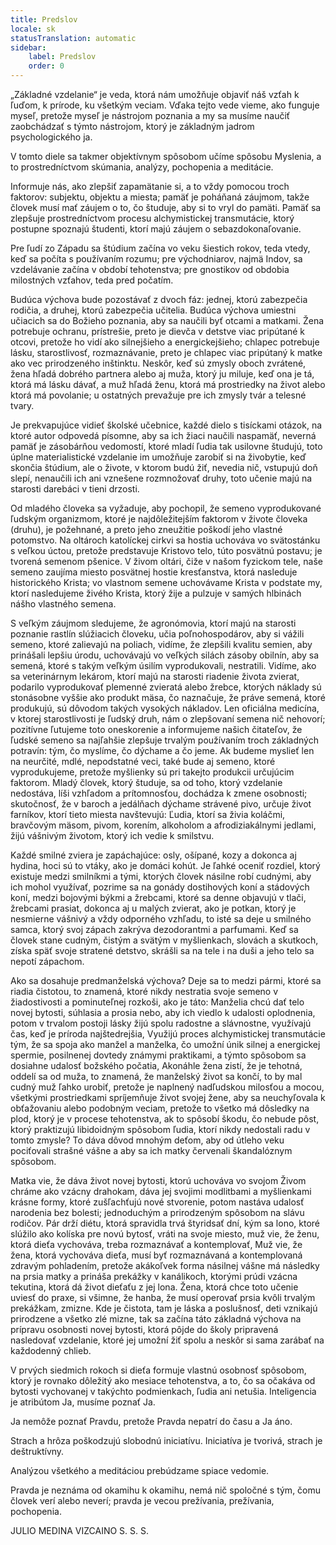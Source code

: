```yaml
---
title: Predslov
locale: sk
statusTranslation: automatic
sidebar:
    label: Predslov
    order: 0
---
```

„Základné vzdelanie“ je veda, ktorá nám umožňuje objaviť náš vzťah k ľuďom, k prírode, ku všetkým veciam. Vďaka tejto vede vieme, ako funguje myseľ, pretože myseľ je nástrojom poznania a my sa musíme naučiť zaobchádzať s týmto nástrojom, ktorý je základným jadrom psychologického ja.

V tomto diele sa takmer objektívnym spôsobom učíme spôsobu Myslenia, a to prostredníctvom skúmania, analýzy, pochopenia a meditácie.

Informuje nás, ako zlepšiť zapamätanie si, a to vždy pomocou troch faktorov: subjektu, objektu a miesta; pamäť je poháňaná záujmom, takže človek musí mať záujem o to, čo študuje, aby si to vryl do pamäti. Pamäť sa zlepšuje prostredníctvom procesu alchymistickej transmutácie, ktorý postupne spoznajú študenti, ktorí majú záujem o sebazdokonaľovanie.

Pre ľudí zo Západu sa štúdium začína vo veku šiestich rokov, teda vtedy, keď sa počíta s používaním rozumu; pre východniarov, najmä Indov, sa vzdelávanie začína v období tehotenstva; pre gnostikov od obdobia milostných vzťahov, teda pred počatím.

Budúca výchova bude pozostávať z dvoch fáz: jednej, ktorú zabezpečia rodičia, a druhej, ktorú zabezpečia učitelia. Budúca výchova umiestni učiacich sa do Božieho poznania, aby sa naučili byť otcami a matkami. Žena potrebuje ochranu, prístrešie, preto je dievča v detstve viac pripútané k otcovi, pretože ho vidí ako silnejšieho a energickejšieho; chlapec potrebuje lásku, starostlivosť, rozmaznávanie, preto je chlapec viac pripútaný k matke ako vec prirodzeného inštinktu. Neskôr, keď sú zmysly oboch zvrátené, žena hľadá dobrého partnera alebo aj muža, ktorý ju miluje, keď ona je tá, ktorá má lásku dávať, a muž hľadá ženu, ktorá má prostriedky na život alebo ktorá má povolanie; u ostatných prevažuje pre ich zmysly tvár a telesné tvary.

Je prekvapujúce vidieť školské učebnice, každé dielo s tisíckami otázok, na ktoré autor odpovedá písomne, aby sa ich žiaci naučili naspamäť, neverná pamäť je zásobárňou vedomostí, ktoré mladí ľudia tak usilovne študujú, toto úplne materialistické vzdelanie im umožňuje zarobiť si na živobytie, keď skončia štúdium, ale o živote, v ktorom budú žiť, nevedia nič, vstupujú doň slepí, nenaučili ich ani vznešene rozmnožovať druhy, toto učenie majú na starosti darebáci v tieni drzosti.

Od mladého človeka sa vyžaduje, aby pochopil, že semeno vyprodukované ľudským organizmom, ktoré je najdôležitejším faktorom v živote človeka (druhu), je požehnané, a preto jeho zneužitie poškodí jeho vlastné potomstvo. Na oltároch katolíckej cirkvi sa hostia uchováva vo svätostánku s veľkou úctou, pretože predstavuje Kristovo telo, túto posvätnú postavu; je tvorená semenom pšenice. V živom oltári, čiže v našom fyzickom tele, naše semeno zaujíma miesto posvätnej hostie kresťanstva, ktorá nasleduje historického Krista; vo vlastnom semene uchovávame Krista v podstate my, ktorí nasledujeme živého Krista, ktorý žije a pulzuje v samých hlbinách nášho vlastného semena.

S veľkým záujmom sledujeme, že agronómovia, ktorí majú na starosti poznanie rastlín slúžiacich človeku, učia poľnohospodárov, aby si vážili semeno, ktoré zalievajú na poliach, vidíme, že zlepšili kvalitu semien, aby prinášali lepšiu úrodu, uchovávajú vo veľkých silách zásoby obilnín, aby sa semená, ktoré s takým veľkým úsilím vyprodukovali, nestratili. Vidíme, ako sa veterinárnym lekárom, ktorí majú na starosti riadenie života zvierat, podarilo vyprodukovať plemenné zvieratá alebo žrebce, ktorých náklady sú stonásobne vyššie ako produkt mäsa, čo naznačuje, že práve semená, ktoré produkujú, sú dôvodom takých vysokých nákladov. Len oficiálna medicína, v ktorej starostlivosti je ľudský druh, nám o zlepšovaní semena nič nehovorí; pozitívne ľutujeme toto oneskorenie a informujeme našich čitateľov, že ľudské semeno sa najľahšie zlepšuje trvalým používaním troch základných potravín: tým, čo myslíme, čo dýchame a čo jeme. Ak budeme myslieť len na neurčité, mdlé, nepodstatné veci, také bude aj semeno, ktoré vyprodukujeme, pretože myšlienky sú pri takejto produkcii určujúcim faktorom. Mladý človek, ktorý študuje, sa od toho, ktorý vzdelanie nedostáva, líši vzhľadom a prítomnosťou, dochádza k zmene osobnosti; skutočnosť, že v baroch a jedálňach dýchame strávené pivo, určuje život farníkov, ktorí tieto miesta navštevujú: Ľudia, ktorí sa živia koláčmi, bravčovým mäsom, pivom, korením, alkoholom a afrodiziakálnymi jedlami, žijú vášnivým životom, ktorý ich vedie k smilstvu.

Každé smilné zviera je zapáchajúce: osly, ošípané, kozy a dokonca aj hydina, hoci sú to vtáky, ako je domáci kohút. Je ľahké oceniť rozdiel, ktorý existuje medzi smilníkmi a tými, ktorých človek násilne robí cudnými, aby ich mohol využívať, pozrime sa na gonády dostihových koní a stádových koní, medzi bojovými býkmi a žrebcami, ktoré sa denne objavujú v tlači, žrebcami prasiat, dokonca aj u malých zvierat, ako je potkan, ktorý je nesmierne vášnivý a vždy odporného vzhľadu, to isté sa deje u smilného samca, ktorý svoj zápach zakrýva dezodorantmi a parfumami. Keď sa človek stane cudným, čistým a svätým v myšlienkach, slovách a skutkoch, získa späť svoje stratené detstvo, skrášli sa na tele i na duši a jeho telo sa nepotí zápachom.

Ako sa dosahuje predmanželská výchova? Deje sa to medzi pármi, ktoré sa riadia čistotou, to znamená, ktoré nikdy nestratia svoje semeno v žiadostivosti a pominuteľnej rozkoši, ako je táto: Manželia chcú dať telo novej bytosti, súhlasia a prosia nebo, aby ich viedlo k udalosti oplodnenia, potom v trvalom postoji lásky žijú spolu radostne a slávnostne, využívajú čas, keď je príroda najštedrejšia, Využijú proces alchymistickej transmutácie tým, že sa spoja ako manžel a manželka, čo umožní únik silnej a energickej spermie, posilnenej dovtedy známymi praktikami, a týmto spôsobom sa dosiahne udalosť božského počatia, Akonáhle žena zistí, že je tehotná, oddelí sa od muža, to znamená, že manželský život sa končí, to by mal cudný muž ľahko urobiť, pretože je naplnený nadľudskou milosťou a mocou, všetkými prostriedkami spríjemňuje život svojej žene, aby sa neuchyľovala k obťažovaniu alebo podobným veciam, pretože to všetko má dôsledky na plod, ktorý je v procese tehotenstva, ak to spôsobí škodu, čo nebude pôst, ktorý praktizujú libidoidným spôsobom ľudia, ktorí nikdy nedostali radu v tomto zmysle? To dáva dôvod mnohým deťom, aby od útleho veku pociťovali strašné vášne a aby sa ich matky červenali škandalóznym spôsobom.

Matka vie, že dáva život novej bytosti, ktorú uchováva vo svojom Živom chráme ako vzácny drahokam, dáva jej svojimi modlitbami a myšlienkami krásne formy, ktoré zušľachťujú nové stvorenie, potom nastáva udalosť narodenia bez bolesti; jednoduchým a prirodzeným spôsobom na slávu rodičov. Pár drží diétu, ktorá spravidla trvá štyridsať dní, kým sa lono, ktoré slúžilo ako kolíska pre novú bytosť, vráti na svoje miesto, muž vie, že ženu, ktorá dieťa vychováva, treba rozmaznávať a kontemplovať, Muž vie, že žena, ktorá vychováva dieťa, musí byť rozmaznávaná a kontemplovaná zdravým pohladením, pretože akákoľvek forma násilnej vášne má následky na prsia matky a prináša prekážky v kanálikoch, ktorými prúdi vzácna tekutina, ktorá dá život dieťaťu z jej lona. Žena, ktorá chce toto učenie uviesť do praxe, si všimne, že hanba, že musí operovať prsia kvôli trvalým prekážkam, zmizne. Kde je čistota, tam je láska a poslušnosť, deti vznikajú prirodzene a všetko zlé mizne, tak sa začína táto základná výchova na prípravu osobnosti novej bytosti, ktorá pôjde do školy pripravená nasledovať vzdelanie, ktoré jej umožní žiť spolu a neskôr si sama zarábať na každodenný chlieb.

V prvých siedmich rokoch si dieťa formuje vlastnú osobnosť spôsobom, ktorý je rovnako dôležitý ako mesiace tehotenstva, a to, čo sa očakáva od bytosti vychovanej v takýchto podmienkach, ľudia ani netušia. Inteligencia je atribútom Ja, musíme poznať Ja.

Ja nemôže poznať Pravdu, pretože Pravda nepatrí do času a Ja áno.

Strach a hrôza poškodzujú slobodnú iniciatívu. Iniciatíva je tvorivá, strach je deštruktívny.

Analýzou všetkého a meditáciou prebúdzame spiace vedomie.

Pravda je neznáma od okamihu k okamihu, nemá nič spoločné s tým, čomu človek verí alebo neverí; pravda je vecou prežívania, prežívania, pochopenia.

JULIO MEDINA VIZCAINO
S. S. S.
